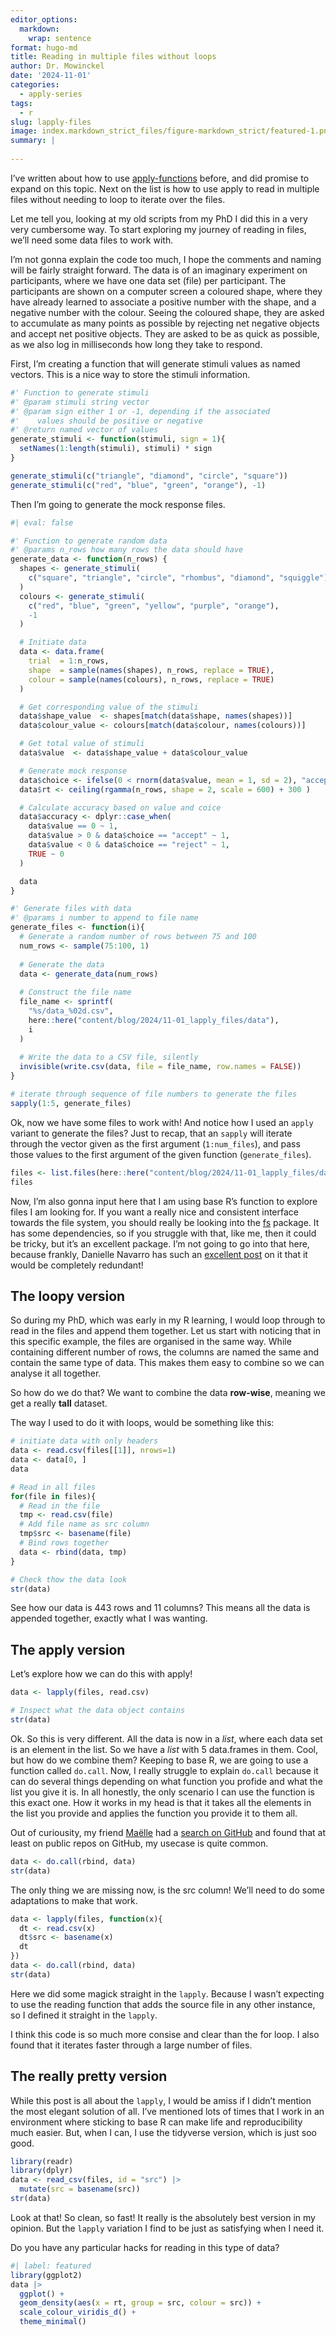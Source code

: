 ```yaml
---
editor_options: 
  markdown: 
    wrap: sentence
format: hugo-md
title: Reading in multiple files without loops
author: Dr. Mowinckel
date: '2024-11-01'
categories: 
  - apply-series
tags:
  - r
slug: lapply-files
image: index.markdown_strict_files/figure-markdown_strict/featured-1.png 
summary: |
  
---
```


I've written about how to use [apply-functions](/blog/2022/11-07-lets-get-applying) before, and did promise to expand on this topic.
Next on the list is how to use apply to read in multiple files without needing to loop to iterate over the files.

Let me tell you, looking at my old scripts from my PhD I did this in a very very cumbersome way.
To start exploring my journey of reading in files, we'll need some data files to work with. 

I'm not gonna explain the code too much, I hope the comments and naming will be fairly straight forward.
The data is of an imaginary experiment on participants, where we have one data set (file) per participant.
The participants are shown on a computer screen a coloured shape, where they have already learned to associate a positive number with the shape, and a negative number with the colour.
Seeing the coloured shape, they are asked to accumulate as many points as possible by rejecting net negative objects and accept net positive objects.
They are asked to be as quick as possible, as we also log in milliseconds how long they take to respond.

First, I'm creating a function that will generate stimuli values as named vectors.
This is a nice way to store the stimuli information.

```r
#' Function to generate stimuli
#' @param stimuli string vector
#' @param sign either 1 or -1, depending if the associated 
#'    values should be positive or negative
#' @return named vector of values
generate_stimuli <- function(stimuli, sign = 1){
  setNames(1:length(stimuli), stimuli) * sign
}

generate_stimuli(c("triangle", "diamond", "circle", "square"))
generate_stimuli(c("red", "blue", "green", "orange"), -1)
```


Then I'm going to generate the mock response files. 

```r
#| eval: false

#' Function to generate random data
#' @params n_rows how many rows the data should have
generate_data <- function(n_rows) {
  shapes <- generate_stimuli(
    c("square", "triangle", "circle", "rhombus", "diamond", "squiggle")
  )
  colours <- generate_stimuli(
    c("red", "blue", "green", "yellow", "purple", "orange"),
    -1
  )

  # Initiate data
  data <- data.frame(
    trial  = 1:n_rows,
    shape  = sample(names(shapes), n_rows, replace = TRUE),
    colour = sample(names(colours), n_rows, replace = TRUE)
  )

  # Get corresponding value of the stimuli
  data$shape_value  <- shapes[match(data$shape, names(shapes))]
  data$colour_value <- colours[match(data$colour, names(colours))]

  # Get total value of stimuli
  data$value  <- data$shape_value + data$colour_value

  # Generate mock response
  data$choice <- ifelse(0 < rnorm(data$value, mean = 1, sd = 2), "accept", "reject")
  data$rt <- ceiling(rgamma(n_rows, shape = 2, scale = 600) + 300 )

  # Calculate accuracy based on value and coice
  data$accuracy <- dplyr::case_when(
    data$value == 0 ~ 1,
    data$value > 0 & data$choice == "accept" ~ 1,
    data$value < 0 & data$choice == "reject" ~ 1,
    TRUE ~ 0
  )

  data
}

#' Generate files with data
#' @params i number to append to file name
generate_files <- function(i){
  # Generate a random number of rows between 75 and 100
  num_rows <- sample(75:100, 1)
  
  # Generate the data
  data <- generate_data(num_rows)
  
  # Construct the file name
  file_name <- sprintf(
    "%s/data_%02d.csv", 
    here::here("content/blog/2024/11-01_lapply_files/data"),
    i 
  )
  
  # Write the data to a CSV file, silently
  invisible(write.csv(data, file = file_name, row.names = FALSE))
}

# iterate through sequence of file numbers to generate the files
sapply(1:5, generate_files)

```

Ok, now we have some files to work with!
And notice how I used an `apply` variant to generate the files?
Just to recap, that an `sapply` will iterate through the vector given as the first argument (`1:num_files`), and pass those values to the first argument of the given function (`generate_files`).

```r
files <- list.files(here::here("content/blog/2024/11-01_lapply_files/data"), full.names = TRUE)
files
```

Now, I'm also gonna input here that I am using base R's function to explore files I am looking for. 
If you want a really nice and consistent interface towards the file system, you should really be looking into the [fs](https://fs.r-lib.org/) package.
It has some dependencies, so if you struggle with that, like me, then it could be tricky, but it's an excellent package.
I'm not going to go into that here, because frankly, Danielle Navarro has such an [excellent post](https://blog.djnavarro.net/posts/2024-10-06_fs/) on it that it would be completely redundant!

## The loopy version

So during my PhD, which was early in my R learning, I would loop through to read in the files and append them together.
Let us start with noticing that in this specific example, the files are organised in the same way.
While containing different number of rows, the columns are named the same and contain the same type of data.
This makes them easy to combine so we can analyse it all together.

So how do we do that?
We want to combine the data **row-wise**, meaning we get a really **tall** dataset.

The way I used to do it with loops, would be something like this:

```r
# initiate data with only headers
data <- read.csv(files[[1]], nrows=1)
data <- data[0, ]
data

# Read in all files
for(file in files){
  # Read in the file
  tmp <- read.csv(file)
  # Add file name as src column
  tmp$src <- basename(file)
  # Bind rows together
  data <- rbind(data, tmp)
}

# Check thow the data look
str(data)
```

See how our data is 443 rows and 11 columns?
This means all the data is appended together, exactly what I was wanting.

## The apply version

Let's explore how we can do this with apply!

```r
data <- lapply(files, read.csv)

# Inspect what the data object contains
str(data)
```

Ok.
So this is very different.
All the data is now in a _list_, where each data set is an element in the list.
So we have a _list_ with 5 data.frames in them.
Cool, but how do we combine them?
Keeping to base R, we are going to use a function called `do.call`. 
Now, I really struggle to explain `do.call` because it can do several things depending on what function you profide and what the list you give it is.
In all honestly, the only scenario I can use the function is this exact one.
How it works in my head is that it takes all the elements in the list you provide and applies the function you provide it to them all.

Out of curiousity, my friend [Maëlle](https://masalmon.eu/) had a [search on GitHub](https://github.com/search?q=+language%3AR+do.call%28&type=code&ref=advsearch) and found that at least on public repos on GitHub, my usecase is quite common.

```r
data <- do.call(rbind, data)
str(data)
```

The only thing we are missing now, is the src column!
We'll need to do some adaptations to make that work.

```r
data <- lapply(files, function(x){
  dt <- read.csv(x)
  dt$src <- basename(x)
  dt
})
data <- do.call(rbind, data)
str(data)
```

Here we did some magick straight in the `lapply`.
Because I wasn't expecting to use the reading function that adds the source file in any other instance, so I defined it straight in the `lapply`. 

I think this code is so much more consise and clear than the for loop.
I also found that it iterates faster through a large number of files.

## The really pretty version

While this post is all about the `lapply`, I would be amiss if I didn't mention the most elegant solution of all.
I've mentioned lots of times that I work in an environment where sticking to base R can make life and reproducibility much easier.
But, when I can, I use the tidyverse version, which is just soo good.

```r
library(readr)
library(dplyr)
data <- read_csv(files, id = "src") |>
  mutate(src = basename(src))
str(data)
```

Look at that! 
So clean, so fast!
It really is the absolutely best version in my opinion.
But the `lapply` variation I find to be just as satisfying when I need it. 

Do you have any particular hacks for reading in this type of data?

```r
#| label: featured
library(ggplot2)
data |>
  ggplot() +
  geom_density(aes(x = rt, group = src, colour = src)) +
  scale_colour_viridis_d() + 
  theme_minimal()
```
